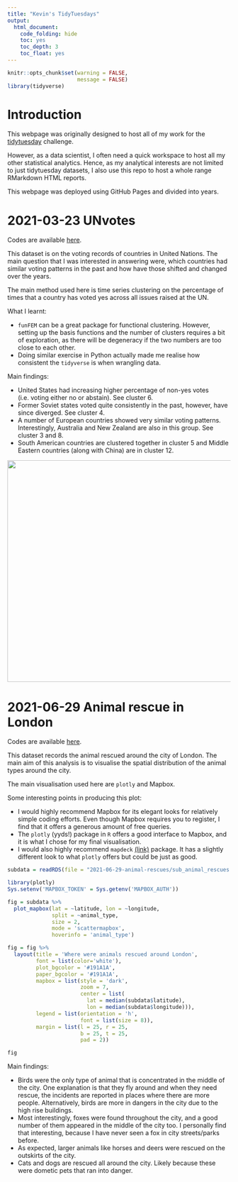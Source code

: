 ```yaml
---
title: "Kevin's TidyTuesdays"
output:
  html_document:
    code_folding: hide
    toc: yes
    toc_depth: 3
    toc_float: yes
---
```


```r
knitr::opts_chunk$set(warning = FALSE,
                      message = FALSE)
library(tidyverse)
```


# Introduction

This webpage was originally designed to host all of my work for the [tidytuesday](https://github.com/rfordatascience/tidytuesday) challenge. 

However, as a data scientist, I often need a quick workspace to host all my other statistical analytics. Hence, as my analytical interests are not limited to just tidytuesday datasets, I also use this repo to host a whole range RMarkdown HTML reports. 

This webpage was deployed using GitHub Pages and divided into years. 

# 2021-03-23 UNvotes

Codes are available [here](2021-03-23-UNvotes/UNvotes.html).

This dataset is on the voting records of countries in United Nations. The main question that I was interested in answering were, which countries had similar voting patterns in the past and how have those shifted and changed over the years. 

The main method used here is time series clustering on the percentage of times that a country has voted yes across all issues raised at the UN. 

What I learnt: 

+ `funFEM` can be a great package for functional clustering. However, setting up the basis functions and the number of clusters requires a bit of exploration, as there will be degeneracy if the two numbers are too close to each other. 
+ Doing similar exercise in Python actually made me realise how consistent the `tidyverse` is when wrangling data. 

Main findings: 

+ United States had increasing higher percentage of non-yes votes (i.e. voting either no or abstain). See cluster 6. 
+ Former Soviet states voted quite consistently in the past, however, have since diverged. See cluster 4. 
+ A number of European countries showed very similar voting patterns. Interestingly, Australia and New Zealand are also in this group. See cluster 3 and 8. 
+ South American countries are clustered together in cluster 5 and Middle Eastern countries (along with China) are in cluster 12. 

<img src="2021-03-23-UNvotes/UNvotes_clustering.png" width="1000" height="500" />

# 2021-06-29 Animal rescue in London

Codes are available [here](2021-06-29-animal-rescues/2021-06-29-animal-rescues.html).

This dataset records the animal rescued around the city of London. The main aim of this analysis is to visualise the spatial distribution of the animal types around the city. 

The main visualisation used here are `plotly` and Mapbox. 

Some interesting points in producing this plot:

+ I would highly recommend Mapbox for its elegant looks for relatively simple coding efforts. Even though Mapbox requires you to register, I find that it offers a generous amount of free queries. 
+ The `plotly` (yyds!) package in `R` offers a good interface to Mapbox, and it is what I chose for my final visualisation.
+ I would also highly recommend `mapdeck` [(link)](https://symbolixau.github.io/mapdeck/index.html) package. It has a slightly different look to what `plotly` offers but could be just as good. 

```r
subdata = readRDS(file = "2021-06-29-animal-rescues/sub_animal_rescues.rds")

library(plotly)
Sys.setenv('MAPBOX_TOKEN' = Sys.getenv('MAPBOX_AUTH'))

fig = subdata %>% 
  plot_mapbox(lat = ~latitude, lon = ~longitude,
              split = ~animal_type, 
              size = 2,
              mode = 'scattermapbox', 
              hoverinfo = 'animal_type')

fig = fig %>% 
  layout(title = 'Where were animals rescued around London',
         font = list(color='white'),
         plot_bgcolor = '#191A1A', 
         paper_bgcolor = '#191A1A',
         mapbox = list(style = 'dark', 
                       zoom = 7,
                       center = list(
                         lat = median(subdata$latitude),
                         lon = median(subdata$longitude))),
         legend = list(orientation = 'h',
                       font = list(size = 8)),
         margin = list(l = 25, r = 25,
                       b = 25, t = 25,
                       pad = 2)) 

fig
```


Main findings: 

+ Birds were the only type of animal that is concentrated in the middle of the city. One explanation is that they fly around and when they need rescue, the incidents are reported in places where there are more people. Alternatively, birds are more in dangers in the city due to the high rise buildings. 
+ Most interestingly, foxes were found throughout the city, and a good number of them appeared in the middle of the city too. I personally find that interesting, because I have never seen a fox in city streets/parks before. 
+ As expected, larger animals like horses and deers were rescued on the outskirts of the city. 
+ Cats and dogs are rescued all around the city. Likely because these were dometic pets that ran into danger. 
